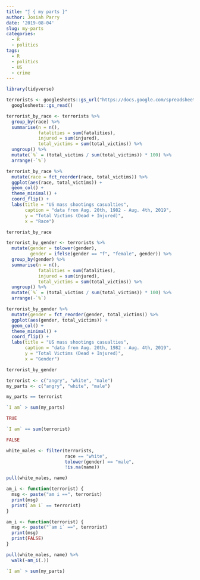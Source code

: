 ```yaml
---
title: "∑ { my parts }"
author: Josiah Parry
date: '2019-08-04'
slug: my-parts
categories:
  - R
  - politics
tags:
  - R
  - politics
  - US
  - crime
---
```



```r
library(tidyverse)

terrorists <- googlesheets::gs_url("https://docs.google.com/spreadsheets/d/1LYQakIwGosibDHJKJqZgjM39qpSlp_gFG29zJ6paDAI/edit#gid=956062857") %>% 
  googlesheets::gs_read()


```



```r
terrorist_by_race <- terrorists %>% 
  group_by(race) %>% 
  summarise(n = n(), 
            fatalities = sum(fatalities),
            injured = sum(injured),
            total_victims = sum(total_victims)) %>% 
  ungroup() %>% 
  mutate(`%` = (total_victims / sum(total_victims)) * 100) %>% 
  arrange(-`%`)
```

```r
terrorist_by_race %>% 
  mutate(race = fct_reorder(race, total_victims)) %>% 
  ggplot(aes(race, total_victims)) +
  geom_col() +
  theme_minimal() +
  coord_flip() +
  labs(title = "US mass shootings casualties",
       caption = "data from Aug. 20th, 1982 - Aug. 4th, 2019", 
       y = "Total Victims (Dead + Injured)",
       x = "Race")
```

```r
terrorist_by_race
```


```r
terrorist_by_gender <- terrorists %>% 
  mutate(gender = tolower(gender),
         gender = ifelse(gender == "f", "female", gender)) %>% 
  group_by(gender) %>% 
  summarise(n = n(),
            fatalities = sum(fatalities),
            injured = sum(injured),
            total_victims = sum(total_victims)) %>% 
  ungroup() %>% 
  mutate(`%` = (total_victims / sum(total_victims)) * 100) %>% 
  arrange(-`%`)
```



```r
terrorist_by_gender %>% 
  mutate(gender = fct_reorder(gender, total_victims)) %>% 
  ggplot(aes(gender, total_victims)) +
  geom_col() +
  theme_minimal() +
  coord_flip() +
  labs(title = "US mass shootings casualties",
       caption = "data from Aug. 20th, 1982 - Aug. 4th, 2019", 
       y = "Total Victims (Dead + Injured)",
       x = "Gender")
```

```r
terrorist_by_gender
```


```r
terrorist <- c("angry", "white", "male")
my_parts <- c("angry", "white", "male")
```


```r
my_parts == terrorist
```

```r
`I am` > sum(my_parts)
```

```r
TRUE
```

```r
`I am` == sum(terrorist)
```

```r
FALSE
```

```r
white_males <- filter(terrorists,
                      race == "white",
                      tolower(gender) == "male",
                      !is.na(name))

pull(white_males, name)
```

```r
am_i <- function(terrorist) {
  msg <- paste("am i ==", terrorist)
  print(msg)
  print(`am i` == terrorist)
}
```

```r
am_i <- function(terrorist) {
  msg <- paste("`am i` ==", terrorist)
  print(msg)
  print(FALSE)
}
```


```r
pull(white_males, name) %>% 
  walk(~am_i(.))
```


```r
`I am` > sum(my_parts)
```
